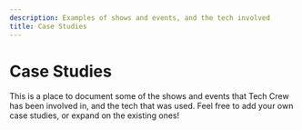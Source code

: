 ```yaml
---
description: Examples of shows and events, and the tech involved
title: Case Studies
---
```

# Case Studies

This is a place to document some of the shows and events that Tech Crew has been involved in, and the tech that was
used. Feel free to add your own case studies, or expand on the existing ones!